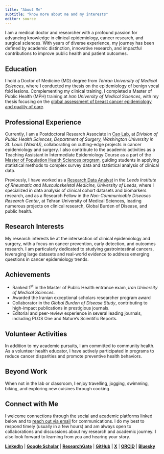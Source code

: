 ```yaml
---
title: "About Me"
subtitle: "know more about me and my interests"
editor: source
---
```


I am a medical doctor and researcher with a profound passion for advancing knowledge in clinical epidemiology, cancer research, and surgical sciences. With years of diverse experience, my journey has been defined by academic distinction, innovative research, and impactful contributions to improve public health and patient outcomes.

## <i class="fa-solid fa-book"></i> Education
I hold a Doctor of Medicine (MD) degree from *Tehran University of Medical Sciences*, where I conducted my thesis on the epidemiology of benign vocal fold lesions. Complementing my clinical training, I completed a Master of Public Health (MPH) training at *Iran University of Medical Sciences*, with my thesis focusing on the [global assessment of breast cancer epidemiology and quality of care](https://www.frontiersin.org/journals/public-health/articles/10.3389/fpubh.2023.1137286/full).

## <i class="fa-solid fa-user-tie"></i> Professional Experience
Currently, I am a Postdoctoral Research Associate in [Cao Lab](https://caolab.wustl.edu/), at *Division of Public Health Sciences, Department of Surgery, Washington University in St. Louis (WashU)*, collaborating on cutting-edge projects in cancer epidemiology and surgery. I also contribute to the academic activities as a Teaching Assistant in Intermediate Epidemiology Course as a part of the [Master of Population Health Sciences program](https://mphs.wustl.edu/), guiding students in applying statistical methods to complex survey data and statistical analysis of clinical data.

Previously, I have worked as a [Research Data Analyst](https://medicinehealth.leeds.ac.uk/staff/11892/dr-sina-azadnajafabad?preview=1) in the *Leeds Institute of Rheumatic and Musculoskeletal Medicine, University of Leeds*, where I specialized in data analysis of clinical cohort datasets and biomarkers research, and as a Research Fellow in the *Non-Communicable Diseases Research Center*, at Tehran University of Medical Sciences, leading numerous projects on clinical research, Global Burden of Disease, and public health.

## <i class="fa-solid fa-dna"></i> Research Interests
My research interests lie at the intersection of clinical epidemiology and surgery, with a focus on cancer prevention, early detection, and outcomes research. I am particularly dedicated to studying gastrointestinal cancers, leveraging large datasets and real-world evidence to address emerging questions in cancer epidemiology trends.

## <i class="fa-solid fa-medal"></i> Achievements
* Ranked 1^st^ in the Master of Public Health entrance exam, *Iran University of Medical Sciences*.
* Awarded the Iranian exceptional scholars researcher program award
* Collaborator in the *Global Burden of Disease Study*, contributing to high-impact publications in prestigious journals.
* Editorial and peer-review experience in several leading journals, including PLOS One and Nature’s Scientific Reports.

## <i class="fa-solid fa-handshake-angle"></i> Volunteer Activities
In addition to my academic pursuits, I am committed to community health. As a volunteer health educator, I have actively participated in programs to reduce cancer disparities and promote preventive health behaviors.


## <i class="fa-solid fa-mountain-sun"></i> Beyond Work
When not in the lab or classroom, I enjoy travelling, jogging, swimming, biking, and exploring new cuisines through cooking.

## <i class="fa-solid fa-wifi"></i> Connect with Me
I welcome connections through the social and academic platforms linked below and to [reach out via email](mailto:sina.azad.u@gmail.com) for communications. I do my best to respond timely (usually in a few hours) and am always open to collaborations and discussions about my research and academic journey. I also look forward to learning from you and hearing your story.

<i class='fa-brands fa-linkedin'></i> [**LinkedIn**](https://www.linkedin.com/in/sinaazadnajafabad/) | <i class='fa-brands fa-google-scholar'></i> [**Google Scholar**](https://scholar.google.com/citations?hl=en&user=OqOPJOEAAAAJ&view_op=list_works&sortby=pubdate&inst=2230987035966559800) | <i class='fa-brands fa-researchgate'></i> [**ResearchGate**](https://www.researchgate.net/profile/Sina-Azadnajafabad) | <i class='fa-brands fa-github'></i> [**GitHub**](https://github.com/sina-azad) | <i class='fa-brands fa-x-twitter'></i> [**X**](https://x.com/SinaAzadMD) | <i class='fa-brands fa-orcid'></i> [**ORCID**](https://orcid.org/0000-0003-0105-3801) | <i class='fa-brands fa-bluesky'></i> [**Bluesky**](https://bsky.app/profile/sinaazadmd.bsky.social)

